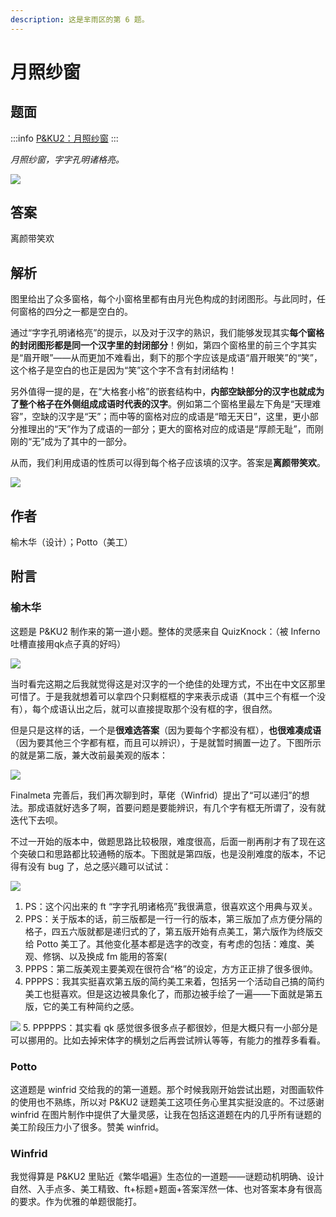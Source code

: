 ```yaml
---
description: 这是芈雨区的第 6 题。
---
```


# 月照纱窗

## 题面

:::info
[P&KU2：月照纱窗](https://pnku2.pkupuzzle.art/#/game/miyu/prob_06)
:::

_月照纱窗，字字孔明诸格亮。_

![](./06-yue-zhao-sha-chuang.assets/image_1.webp)

## 答案

<AnswerBlock>离颜带笑欢</AnswerBlock>

## 解析

图里给出了众多窗格，每个小窗格里都有由月光色构成的封闭图形。与此同时，任何窗格的四分之一都是空白的。

通过“字字孔明诸格亮”的提示，以及对于汉字的熟识，我们能够发现其实**每个窗格的封闭图形都是同一个汉字里的封闭部分**！例如，第四个窗格里的前三个字其实是“眉开眼”——从而更加不难看出，剩下的那个字应该是成语“眉开眼笑”的“笑”，这个格子是空白的也正是因为“笑”这个字不含有封闭结构！

另外值得一提的是，在“大格套小格”的嵌套结构中，**内部空缺部分的汉字也就成为了整个格子在外侧组成成语时代表的汉字**。例如第二个窗格里最左下角是“天理难容”，空缺的汉字是“天”；而中等的窗格对应的成语是“暗无天日”，这里，更小部分推理出的“天”作为了成语的一部分；更大的窗格对应的成语是“厚颜无耻”，而刚刚的“无”成为了其中的一部分。

从而，我们利用成语的性质可以得到每个格子应该填的汉字。答案是**离颜带笑欢**。

![](./06-yue-zhao-sha-chuang.assets/image_7.webp)

## 作者

榆木华（设计）；Potto（美工）

## 附言

### 榆木华

这题是 P&KU2 制作来的第一道小题。整体的灵感来自 QuizKnock：（被 Inferno 吐槽直接用qk点子真的好吗）

![](./06-yue-zhao-sha-chuang.assets/image_2.webp)

当时看完这期之后我就觉得这是对汉字的一个绝佳的处理方式，不出在中文区那里可惜了。于是我就想着可以拿四个只剩框框的字来表示成语（其中三个有框一个没有），每个成语认出之后，就可以直接提取那个没有框的字，很自然。

但是只是这样的话，一个是**很难选答案**（因为要每个字都没有框），**也很难凑成语**（因为要其他三个字都有框，而且可以辨识），于是就暂时搁置一边了。下图所示的就是第二版，兼大改前最美观的版本：

![](./06-yue-zhao-sha-chuang.assets/image_3.webp)

Finalmeta 完善后，我们再次聊到时，草佬（Winfrid）提出了“可以递归”的想法。那成语就好选多了啊，首要问题是要能辨识，有几个字有框无所谓了，没有就迭代下去呗。

不过一开始的版本中，做题思路比较极限，难度很高，后面一削再削才有了现在这个突破口和思路都比较通畅的版本。下图就是第四版，也是没削难度的版本，不记得有没有 bug 了，总之感兴趣可以试试：

![](./06-yue-zhao-sha-chuang.assets/image_4.webp)

1. PS：这个闪出来的 ft “字字孔明诸格亮”我很满意，很喜欢这个用典与双关。
2. PPS：关于版本的话，前三版都是一行一行的版本，第三版加了点方便分隔的格子，四五六版就都是递归式的了，第五版开始有点美工，第六版作为终版交给 Potto 美工了。其他变化基本都是选字的改变，有考虑的包括：难度、美观、修锅、以及换成 fm 能用的答案(
3. PPPS：第二版美观主要美观在很符合“格”的设定，方方正正排了很多很帅。
4. PPPPS：我其实挺喜欢第五版的简约美工来着，包括另一个活动自己搞的简约美工也挺喜欢。但是这边被具象化了，而那边被手绘了一遍——下面就是第五版，它的美工有种简约之感。

![](./06-yue-zhao-sha-chuang.assets/image_5.webp) 5. PPPPPS：其实看 qk 感觉很多很多点子都很妙，但是大概只有一小部分是可以挪用的。比如去掉宋体字的横划之后再尝试辨认等等，有能力的推荐多看看。

### Potto

这道题是 winfrid 交给我的的第一道题。那个时候我刚开始尝试出题，对图画软件的使用也不熟练，所以对 P&KU2 谜题美工这项任务心里其实挺没底的。不过感谢 winfrid 在图片制作中提供了大量灵感，让我在包括这道题在内的几乎所有谜题的美工阶段压力小了很多。赞美 winfrid。

### Winfrid

我觉得算是 P&KU2 里贴近《繁华唱遍》生态位的一道题——谜题动机明确、设计自然、入手点多、美工精致、ft+标题+题面+答案浑然一体、也对答案本身有很高的要求。作为优雅的单题很能打。
